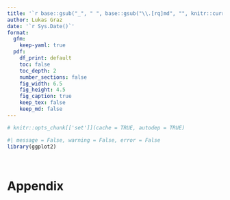 ```yaml
---
title: '`r base::gsub("_", " ", base::gsub("\\.[rq]md", "", knitr::current_input(), ignore.case = TRUE)) |> stringr::str_to_title()`'
author: Lukas Graz
date: '`r Sys.Date()`'
format:
  gfm:
    keep-yaml: true
  pdf:
    df_print: default
    toc: false
    toc_depth: 2
    number_sections: false
    fig_width: 6.5
    fig_height: 4.5
    fig_caption: true
    keep_tex: false
    keep_md: false
---
```

```r
# knitr::opts_chunk[['set']](cache = TRUE, autodep = TRUE)
``` 
```r
#| message = False, warning = False, error = False
library(ggplot2)
```

```r

```



```r

```



# Appendix
```r
```
